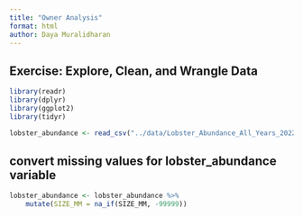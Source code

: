 ```yaml
---
title: "Owner Analysis"
format: html
author: Daya Muralidharan
---
```


## Exercise: Explore, Clean, and Wrangle Data

```r
library(readr)
library(dplyr)
library(ggplot2)
library(tidyr)
```

```r
lobster_abundance <- read_csv("../data/Lobster_Abundance_All_Years_20220829.csv")
```
## convert missing values for lobster_abundance variable


```r
lobster_abundance <- lobster_abundance %>% 
    mutate(SIZE_MM = na_if(SIZE_MM, -99999))
```

